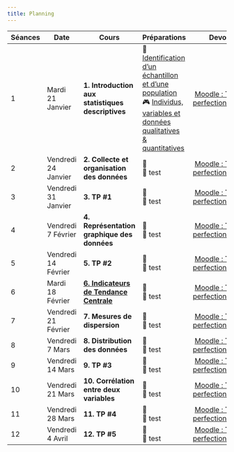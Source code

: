 ```yaml
---
title: Planning
---
```


| Séances | Date           | Cours                                             | Préparations | Devoirs |
| ------- | -------------- | ------------------------------------------------- | ------------ | ------- |
| 1  | Mardi 21 Janvier    | **1. Introduction aux statistiques descriptives** | 🎥 [Identification d'un échantillon et d'une population](https://fr.khanacademy.org/math/probability/xa88397b6:study-design/samples-surveys/v/identifying-a-sample-and-population) <br> 🎮 [Individus, variables et données qualitatives & quantitatives](https://fr.khanacademy.org/math/cycle-4-v2/xd933de08ca5f2cb4:organisation-et-gestion-de-donnees-statistique/xd933de08ca5f2cb4:representation-d-une-serie-de-donnees/e/individuals-variables-categorical-quantitative-data)| [Moodle : Test de perfectionnement](https://moodle.essca.fr/mod/quiz/view.php?id=241251) |
| 2  | Vendredi 24 Janvier | **2. Collecte et organisation des données**       | 🎥 []() <br> 🎥 test | [Moodle : Test de perfectionnement](https://moodle.essca.fr/mod/quiz/view.php?id=241251) |
| 3  | Vendredi 31 Janvier | **3. TP #1**                                         | 🎥 []() <br> 🎥 test | [Moodle : Test de perfectionnement](https://moodle.essca.fr/mod/quiz/view.php?id=241251) |
| 4  | Vendredi 7 Février  | **4. Représentation graphique des données**       | 🎥 []() <br> 🎥 test | [Moodle : Test de perfectionnement](https://moodle.essca.fr/mod/quiz/view.php?id=241251) |
| 5  | Vendredi 14 Février | **5. TP #2**                                         | 🎥 []() <br> 🎥 test | [Moodle : Test de perfectionnement](https://moodle.essca.fr/mod/quiz/view.php?id=241251) |
| 6  | Mardi 18 Février    | **[6. Indicateurs de Tendance Centrale](session-6.qmd)**               | 🎥 []() <br> 🎥 test | [Moodle : Test de perfectionnement](https://moodle.essca.fr/mod/quiz/view.php?id=241251) |
| 7  | Vendredi 21 Février | **7. Mesures de dispersion**                      | 🎥 []() <br> 🎥 test | [Moodle : Test de perfectionnement](https://moodle.essca.fr/mod/quiz/view.php?id=241251) |
| 8  | Vendredi 7 Mars     | **8. Distribution des données**                   | 🎥 []() <br> 🎥 test | [Moodle : Test de perfectionnement](https://moodle.essca.fr/mod/quiz/view.php?id=241251) |
| 9  | Vendredi 14 Mars    | **9. TP #3**                                         | 🎥 []() <br> 🎥 test | [Moodle : Test de perfectionnement](https://moodle.essca.fr/mod/quiz/view.php?id=241251) |
| 10 | Vendredi 21 Mars    | **10. Corrélation entre deux variables**           | 🎥 []() <br> 🎥 test | [Moodle : Test de perfectionnement](https://moodle.essca.fr/mod/quiz/view.php?id=241251) |
| 11 | Vendredi 28 Mars    | **11. TP #4**                                         | 🎥 []() <br> 🎥 test | [Moodle : Test de perfectionnement](https://moodle.essca.fr/mod/quiz/view.php?id=241251) |
| 12 | Vendredi 4 Avril    | **12. TP #5**                                         | 🎥 []() <br> 🎥 test | [Moodle : Test de perfectionnement](https://moodle.essca.fr/mod/quiz/view.php?id=241251) |

